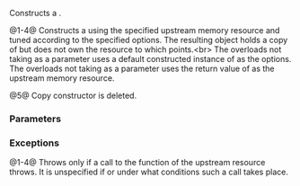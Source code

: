 {{cpp/memory/synchronized_pool_resource/title|synchronized_pool_resource}}
{{cpp/memory/synchronized_pool_resource/navbar}}
{{dcl begin}}
{{dcl|since=c++17|num=1|1=
synchronized_pool_resource();
}}
{{dcl|since=c++17|num=2|1=
explicit synchronized_pool_resource( std::pmr::memory_resource* upstream );
}}
{{dcl|since=c++17|num=3|1=
explicit synchronized_pool_resource( const std::pmr::pool_options&amp; opts );
}}
{{dcl|since=c++17|num=4|1=
synchronized_pool_resource( const std::pmr::pool_options&amp; opts,
                            std::pmr::memory_resource* upstream );
}}
{{dcl|since=c++17|num=5|1=
synchronized_pool_resource( const synchronized_pool_resource&amp; ) = delete;
}}
{{dcl end}}

Constructs a {{tt|synchronized_pool_resource}}.

@1-4@ Constructs a {{tt|synchronized_pool_resource}} using the specified upstream memory resource and tuned according to the specified options. The resulting object holds a copy of {{c|upstream}} but does not own the resource to which {{c|upstream}} points.&lt;br&gt;
The overloads not taking {{c|opts}} as a parameter uses a default constructed instance of {{ltt|cpp/memory/pool_options}} as the options. The overloads not taking {{c|upstream}} as a parameter uses the return value of {{lc|std::pmr::get_default_resource}} as the upstream memory resource.

@5@ Copy constructor is deleted.

=== Parameters ===
{{par begin}}
{{par|opts|a {{lc|std::pmr::pool_options}} struct containing the constructor options}}
{{par|upstream|the upstream memory resource to use}}
{{par end}}

=== Exceptions ===
@1-4@ Throws only if a call to the {{tt|allocate()}} function of the upstream resource throws. It is unspecified if or under what conditions such a call takes place.

{{langlinks|es|ja|ru|zh}}
